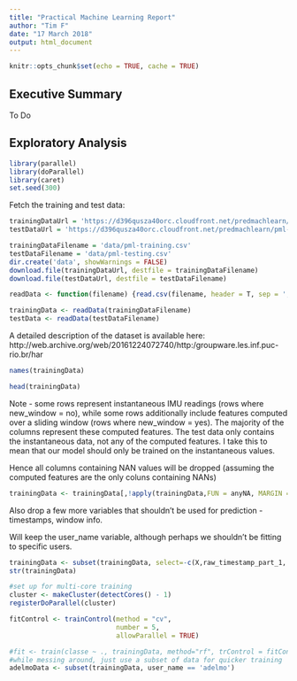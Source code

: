 ```yaml
---
title: "Practical Machine Learning Report"
author: "Tim F"
date: "17 March 2018"
output: html_document
---
```


```r
knitr::opts_chunk$set(echo = TRUE, cache = TRUE)
```

## Executive Summary
To Do

## Exploratory Analysis
``` r
library(parallel)
library(doParallel)
library(caret)
set.seed(300)
```


Fetch the training and test data:

```r
trainingDataUrl = 'https://d396qusza40orc.cloudfront.net/predmachlearn/pml-training.csv'
testDataUrl = 'https://d396qusza40orc.cloudfront.net/predmachlearn/pml-testing.csv'

trainingDataFilename = 'data/pml-training.csv'
testDataFilename = 'data/pml-testing.csv'
dir.create('data', showWarnings = FALSE)
download.file(trainingDataUrl, destfile = trainingDataFilename)
download.file(testDataUrl, destfile = testDataFilename)

readData <- function(filename) {read.csv(filename, header = T, sep = ',', na.strings = c("", "NA"))}

trainingData <- readData(trainingDataFilename)
testData <- readData(testDataFilename)
```

A detailed description of the dataset is available here:
http://web.archive.org/web/20161224072740/http:/groupware.les.inf.puc-rio.br/har


```r
names(trainingData)
```

```r
head(trainingData)
```

Note - some rows represent instantaneous IMU readings (rows where new_window = no), while some rows additionally include features computed over a sliding window (rows where new_window = yes).
The majority of the columns represent these computed features.
The test data only contains the instantaneous data, not any of the computed features. I take this to mean that our model should only be trained on the instantaneous values.

Hence all columns containing NAN values will be dropped (assuming the computed features are the only coluns containing NANs)

```r
trainingData <- trainingData[,!apply(trainingData,FUN = anyNA, MARGIN = 2)]
```

Also drop a few more variables that shouldn't be used for prediction - timestamps, window info.

Will keep the user_name variable, although perhaps we shouldn't be fitting to specific users.

```r
trainingData <- subset(trainingData, select=-c(X,raw_timestamp_part_1, raw_timestamp_part_2, cvtd_timestamp, new_window, num_window))
str(trainingData)
```


```r

#set up for multi-core training
cluster <- makeCluster(detectCores() - 1)
registerDoParallel(cluster)

fitControl <- trainControl(method = "cv",
                           number = 5,
                           allowParallel = TRUE)

#fit <- train(classe ~ ., trainingData, method="rf", trControl = fitControl)
#while messing around, just use a subset of data for quicker training
adelmoData <- subset(trainingData, user_name == 'adelmo')
```
